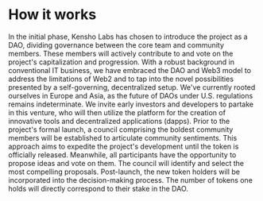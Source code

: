 # How it works

In the initial phase, Kensho Labs has chosen to introduce the project as a DAO, dividing governance between the core team and community members. These members will actively contribute to and vote on the project's capitalization and progression.
With a robust background in conventional IT business, we have embraced the DAO and Web3 model to address the limitations of Web2 and to tap into the novel possibilities presented by a self-governing, decentralized setup. We've currently rooted ourselves in Europe and Asia, as the future of DAOs under U.S. regulations remains indeterminate.
We invite early investors and developers to partake in this venture, who will then utilize the platform for the creation of innovative tools and decentralized applications (dapps). Prior to the project's formal launch, a council comprising the boldest community members will be established to articulate community sentiments. This approach aims to expedite the project's development until the token is officially released. Meanwhile, all participants have the opportunity to propose ideas and vote on them. The council will identify and select the most compelling proposals.
Post-launch, the new token holders will be incorporated into the decision-making process. The number of tokens one holds will directly correspond to their stake in the DAO.
